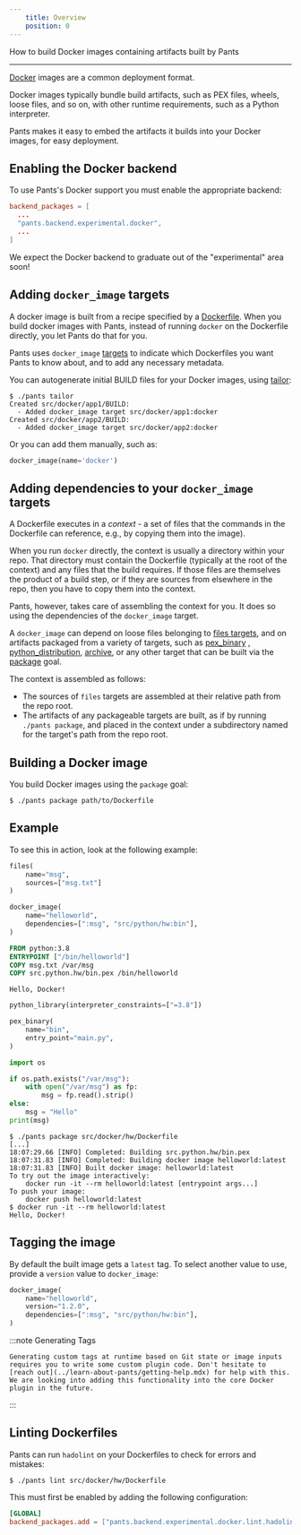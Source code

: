 ```yaml
---
    title: Overview
    position: 0
---
```



How to build Docker images containing artifacts built by Pants

---

[Docker](https://www.docker.com/) images are a common deployment format.

Docker images typically bundle build artifacts, such as PEX files, wheels, loose files, and so on, with other runtime requirements, such as a Python interpreter.

Pants makes it easy to embed the artifacts it builds into your Docker images, for easy deployment.

## Enabling the Docker backend

To use Pants's Docker support you must enable the appropriate backend:

```toml title="pants.toml"
backend_packages = [
  ...
  "pants.backend.experimental.docker",
  ...
]
```

We expect the Docker backend to graduate out of the "experimental" area soon!

## Adding `docker_image` targets

A docker image is built from a recipe specified by a [Dockerfile](https://docs.docker.com/engine/reference/builder/). When you build docker images with Pants, instead of running `docker` on the Dockerfile directly, you let Pants do that for you.

Pants uses `docker_image` [targets](../using-pants/key-concepts/targets-and-build-files.mdx) to indicate which Dockerfiles you want Pants to know about, and to add any necessary metadata.

You can autogenerate initial BUILD files for your Docker images, using [tailor](../python/goals/tailor.mdx):

```
$ ./pants tailor
Created src/docker/app1/BUILD:
  - Added docker_image target src/docker/app1:docker
Created src/docker/app2/BUILD:
  - Added docker_image target src/docker/app2:docker
```

Or you can add them manually, such as:

```python title="src/docker/app1/BUILD"
docker_image(name='docker')
```

## Adding dependencies to your `docker_image` targets

A Dockerfile executes in a _context_ - a set of files that the commands in the Dockerfile can reference, e.g., by copying them into the image).

When you run `docker` directly, the context is usually a directory within your repo. That directory must contain the Dockerfile (typically at the root of the context) and any files that the build requires. If those files are themselves the product of a build step, or if they are sources from elsewhere in the repo, then you have to copy them into the context.

Pants, however, takes care of assembling the context for you. It does so using the dependencies of the `docker_image` target.

A `docker_image` can depend on loose files belonging to [files targets](../using-pants/resources-and-archives.mdx#files), and on artifacts packaged from a variety of targets, such as [pex_binary](reference:reference-pex_binary) , [python_distribution](reference:reference-python_distribution), [archive](reference:reference-archive), or any other target that can be built via the [package](reference:reference-package) goal.

The context is assembled as follows:

- The sources of `files` targets are assembled at their relative path from the repo root.
- The artifacts of any packageable targets are built, as if by running `./pants package`, and placed in the context under a subdirectory named for the target's path from the repo root.

## Building a Docker image

You build Docker images using the `package` goal:

```
$ ./pants package path/to/Dockerfile
```

## Example

To see this in action, look at the following example:

<Tabs>
<TabItem value="src/docker/hw/BUILD" label="src/docker/hw/BUILD">

```python
files(
    name="msg",
    sources=["msg.txt"]
)

docker_image(
    name="helloworld",
    dependencies=[":msg", "src/python/hw:bin"],
)
```

</TabItem>
<TabItem value="src/docker/hw/Dockerfile" label="src/docker/hw/Dockerfile">

```dockerfile
FROM python:3.8
ENTRYPOINT ["/bin/helloworld"]
COPY msg.txt /var/msg
COPY src.python.hw/bin.pex /bin/helloworld
```

</TabItem>
<TabItem value="src/docker/hw/msg.txt" label="src/docker/hw/msg.txt">

```text
Hello, Docker!
```

</TabItem>
<TabItem value="src/python/hw/BUILD" label="src/python/hw/BUILD">

```python
python_library(interpreter_constraints=["=3.8"])

pex_binary(
    name="bin",
    entry_point="main.py",
)
```

</TabItem>
<TabItem value="src/python/hw/main.py" label="src/python/hw/main.py">

```python
import os

if os.path.exists("/var/msg"):
    with open("/var/msg") as fp:
        msg = fp.read().strip()
else:
    msg = "Hello"
print(msg)
```

</TabItem>
</Tabs>

```
$ ./pants package src/docker/hw/Dockerfile
[...]
18:07:29.66 [INFO] Completed: Building src.python.hw/bin.pex
18:07:31.83 [INFO] Completed: Building docker image helloworld:latest
18:07:31.83 [INFO] Built docker image: helloworld:latest
To try out the image interactively:
    docker run -it --rm helloworld:latest [entrypoint args...]
To push your image:
    docker push helloworld:latest
$ docker run -it --rm helloworld:latest
Hello, Docker!
```

## Tagging the image

By default the built image gets a `latest` tag. To select another value to use, provide a `version` value to `docker_image`:

```python
docker_image(
    name="helloworld",
    version="1.2.0",
    dependencies=[":msg", "src/python/hw:bin"],
)
```

:::note Generating Tags

    Generating custom tags at runtime based on Git state or image inputs requires you to write some custom plugin code. Don't hesitate to [reach out](../learn-about-pants/getting-help.mdx) for help with this.
    We are looking into adding this functionality into the core Docker plugin in the future.

:::

## Linting Dockerfiles

Pants can run `hadolint` on your Dockerfiles to check for errors and mistakes:

```
$ ./pants lint src/docker/hw/Dockerfile
```

This must first be enabled by adding the following configuration:

```toml title="pants.toml"
[GLOBAL]
backend_packages.add = ["pants.backend.experimental.docker.lint.hadolint"]
```

